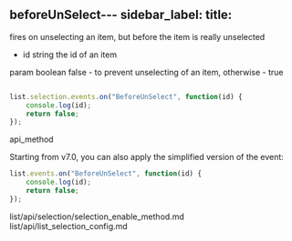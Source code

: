 beforeUnSelect---
sidebar_label: 
title: 
---


          


<Short>
 fires on unselecting an item, but before the item is really unselected



</Short>



- id    string  the id of an item


param   boolean     false - to prevent unselecting of an item, otherwise - true


~~~js

list.selection.events.on("BeforeUnSelect", function(id) {
    console.log(id);
    return false;
});

~~~
 api_method

<Descr>

Starting from v7.0, you can also apply the simplified version of the event:

~~~js
list.events.on("BeforeUnSelect", function(id) {
    console.log(id);
    return false;
});
~~~


</Descr>


 
list/api/selection/selection_enable_method.md
list/api/list_selection_config.md 






